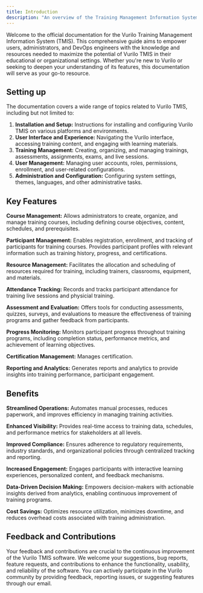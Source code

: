 ---
title: Introduction
description: "An overview of the Training Management Information System."
---

Welcome to the official documentation for the Vurilo Training Management Information System (TMIS). This comprehensive guide aims to empower users, administrators, and DevOps engineers with the knowledge and resources needed to maximize the potential of Vurilo TMIS in their educational or organizational settings. Whether you're new to Vurilo or seeking to deepen your understanding of its features, this documentation will serve as your go-to resource.

## Setting up

The documentation covers a wide range of topics related to Vurilo TMIS, including but not limited to:

1. **Installation and Setup:** Instructions for installing and configuring Vurilo TMIS on various platforms and environments.
2. **User Interface and Experience:** Navigating the Vurilo interface, accessing training content, and engaging with learning materials.
3. **Training Management:** Creating, organizing, and managing trainings, assessments, assignments, exams, and live sessions.
4. **User Management:** Managing user accounts, roles, permissions, enrollment, and user-related configurations.
5. **Administration and Configuration:** Configuring system settings, themes, languages, and other administrative tasks.

## Key Features
**Course Management:** Allows administrators to create, organize, and manage training courses, including defining course objectives, content, schedules, and prerequisites.

**Participant Management:** Enables registration, enrollment, and tracking of participants for training courses. Provides participant profiles with relevant information such as training history, progress, and certifications.

**Resource Management:** Facilitates the allocation and scheduling of resources required for training, including trainers, classrooms, equipment, and materials.

**Attendance Tracking:** Records and tracks participant attendance for training live sessions and physicial training.

**Assessment and Evaluation:** Offers tools for conducting assessments, quizzes, surveys, and evaluations to measure the effectiveness of training programs and gather feedback from participants.

**Progress Monitoring:** Monitors participant progress throughout training programs, including completion status, performance metrics, and achievement of learning objectives.

**Certification Management:** Manages certification.

**Reporting and Analytics:** Generates reports and analytics to provide insights into training performance, participant engagement.


## Benefits
**Streamlined Operations:** Automates manual processes, reduces paperwork, and improves efficiency in managing training activities.

**Enhanced Visibility:** Provides real-time access to training data, schedules, and performance metrics for stakeholders at all levels.

**Improved Compliance:** Ensures adherence to regulatory requirements, industry standards, and organizational policies through centralized tracking and reporting.

**Increased Engagement:** Engages participants with interactive learning experiences, personalized content, and feedback mechanisms.

**Data-Driven Decision Making:** Empowers decision-makers with actionable insights derived from analytics, enabling continuous improvement of training programs.

**Cost Savings:** Optimizes resource utilization, minimizes downtime, and reduces overhead costs associated with training administration.

## Feedback and Contributions

Your feedback and contributions are crucial to the continuous improvement of the Vurilo TMIS software. We welcome your suggestions, bug reports, feature requests, and contributions to enhance the functionality, usability, and reliability of the software. You can actively participate in the Vurilo community by providing feedback, reporting issues, or suggesting features through our email.
